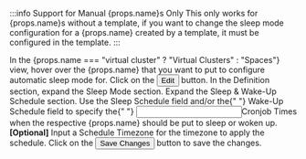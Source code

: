 
:::info Support for Manual {props.name}s Only
This only works for {props.name}s without a template, if you want to change the sleep mode configuration for a
    {props.name} created by a template, it must be configured in the template. 
:::

<Flow id="sleep-automatic-constraint-schedule-ui">
  <Step>
    In the <NavStep>{props.name === "virtual cluster" ? "Virtual Clusters" : "Spaces"}</NavStep> view, hover over the {props.name} that you want to put to configure automatic sleep mode for.
  </Step>
  <Step>
    Click on the <Button>Edit</Button> button.
  </Step>
  <Step>
    In the <Label>Definition</Label> section, expand the
    <Expander>Sleep Mode</Expander> section. 
  </Step>
  <Step>
    Expand the <Expander>Sleep & Wake-Up Schedule</Expander> section.
  </Step>
  <Step>
    Use the <Label>Sleep Schedule</Label> field and/or the{" "}
    <Label>Wake-Up Schedule</Label> field to specify the{" "}
    <Input>Cronjob Times</Input> when the respective {props.name} should be put
    to sleep or woken up.
  </Step>
  <Step>
    <b>[Optional]</b> Input a <Label>Schedule Timezone</Label> for the timezone to apply the schedule. 
  </Step>
  <Step>
    Click on the <Button>Save Changes</Button> button to save the changes.
  </Step>
</Flow>
